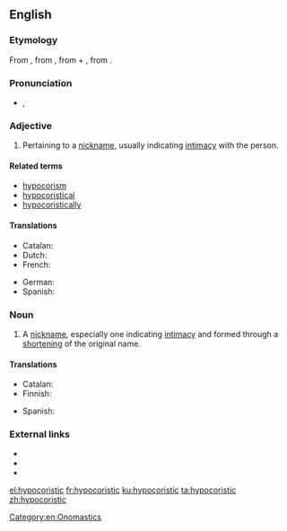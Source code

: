 ==English==
{{was wotd|2012|February|8}}
===Etymology===
From {{etyl|grc|en}} {{term|ὑποκοριστικός|tr=hupokoristikos|lang=grc|sc=polytonic}}, from {{term|ὑποκορίζομαι||I speak in the language of children|tr=hupokorizomai|lang=grc|sc=polytonic}}, from {{term|ὑπό||below|tr=hupo|lang=grc|sc=polytonic}} + {{term|κορίζομαι||I act like a girl|tr=korizomai|lang=grc|sc=polytonic}}, from {{term|κόρη||girl|tr=korē|lang=grc|sc=polytonic}}.

===Pronunciation===
* {{IPA|/ˌhaɪpəkəˈɹɪstɪk/}}, {{SAMPA|/%haIp@k@"rIstIk/}}

===Adjective===
{{en-adj}}

# Pertaining to a [[nickname]], usually indicating [[intimacy]] with the person.

====Related terms====
* [[hypocorism]]
* [[hypocoristical]]
* [[hypocoristically]]

====Translations====
{{trans-top|pertaining to a nickname, usually indicating intimacy}}
* Catalan: {{t|ca|hipocorístic}}
* Dutch: {{t|nl|hypokoristich}}
* French: {{t|fr|hypocoristique |m|f}}
{{trans-mid}}
* German: {{t|de|hypokoristisch}}
* Spanish: {{t|es|hipocorístico}}
{{trans-bottom}}

===Noun===
{{en-noun}}

# A [[nickname]], especially one indicating [[intimacy]] and formed through a [[shorten]]ing of the original name.

====Translations====
{{trans-top|nickname, especially one indicating intimacy and formed through shortening of the original name}}
* Catalan: {{t|ca|hipocorístic}}
* Finnish: {{t|fi|lempinimi}}
{{trans-mid}}
* Spanish: {{t|es|hipocorístico}}
{{trans-bottom}}

===External links===
* {{R:Webster 1913}}
* {{R:Century 1911}}
* {{R:OneLook}}

[[Category:en:Onomastics]]

[[el:hypocoristic]]
[[fr:hypocoristic]]
[[ku:hypocoristic]]
[[ta:hypocoristic]]
[[zh:hypocoristic]]